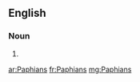 ==English==

===Noun===
{{head|en|noun}}

# {{plural of|Paphian}}

[[ar:Paphians]]
[[fr:Paphians]]
[[mg:Paphians]]